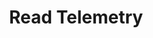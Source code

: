 ---
layout: "@/layouts/MainLayout.astro"
title: "Read Telemetry"
heading: "Read Telemetry"
description: "Use the Typescript client to stream telemetry from a Synnax cluster"
---